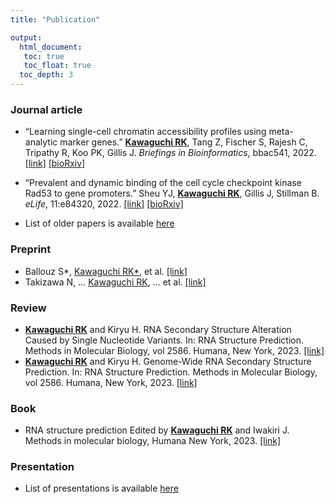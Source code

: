 ```yaml
---
title: "Publication"

output: 
  html_document:
   toc: true
   toc_float: true
  toc_depth: 3
---
```


### Journal article
* "Learning single-cell chromatin accessibility profiles using meta-analytic marker genes." <u>**Kawaguchi RK**</u>, Tang Z, Fischer S, Rajesh C, Tripathy R, Koo PK, Gillis J. *Briefings in Bioinformatics*, bbac541, 2022. [[link]](https://academic.oup.com/bib/advance-article/doi/10.1093/bib/bbac541/6957249) [[bioRxiv]](https://www.biorxiv.org/content/10.1101/2021.04.01.438068v2)
* "Prevalent and dynamic binding of the cell cycle checkpoint kinase Rad53 to gene promoters." Sheu YJ, <u>**Kawaguchi RK**</u>, Gillis J, Stillman B. *eLife*, 11:e84320, 2022. [[link]](https://elifesciences.org/articles/84320) [[bioRxiv]](https://www.biorxiv.org/content/10.1101/2021.05.23.445333v3)

* List of older papers is available [here](https://scholar.google.com/citations?user=BLtM6hoAAAAJ)

### Preprint
* Ballouz S\*, <u>Kawaguchi RK\*</u>, et al. [[link]](https://www.biorxiv.org/content/10.1101/2019.12.11.873265v1)
* Takizawa N, ... <u>Kawaguchi RK</u>, ... et al. [[link]](https://www.biorxiv.org/content/10.1101/2020.03.05.975870v2)

### Review
* <u>**Kawaguchi RK**</u> and Kiryu H. RNA Secondary Structure Alteration Caused by Single Nucleotide Variants. In: RNA Structure Prediction. Methods in Molecular Biology, vol 2586. Humana, New York, 2023. [[link]](https://doi.org/10.1007/978-1-0716-2768-6_7)
* <u>**Kawaguchi RK**</u> and Kiryu H. Genome-Wide RNA Secondary Structure Prediction. In: RNA Structure Prediction. Methods in Molecular Biology, vol 2586. Humana, New York, 2023. [[link]](https://doi.org/10.1007/978-1-0716-2768-6_3)

### Book
* RNA structure prediction Edited by <u>**Kawaguchi RK**</u> and Iwakiri J. Methods in molecular biology, Humana New York, 2023. [[link]](https://doi.org/10.1007/978-1-0716-2768-6)

### Presentation
* List of presentations is available [here](https://sites.google.com/site/cawatchm/presentation)

